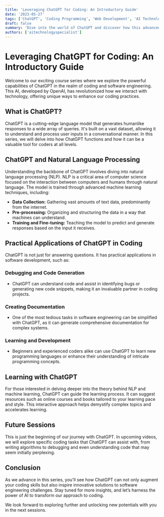 ```yaml
---
title: 'Leveraging ChatGPT for Coding: An Introductory Guide'
date: '2023-05-27'
tags: ['ChatGPT', 'Coding Programming', 'Web Development', 'AI Technology']
draft: false
summary: 'Dive into the world of ChatGPT and discover how this advanced AI can augment your coding skills. This introductory post explores the basic functionalities of ChatGPT, its role in natural language processing, and its application in software engineering.'
authors: ['aitechnologyspecialist']
---
```


# Leveraging ChatGPT for Coding: An Introductory Guide

Welcome to our exciting course series where we explore the powerful capabilities of ChatGPT in the realm of coding and software engineering. This AI, developed by OpenAI, has revolutionized how we interact with technology, offering unique ways to enhance our coding practices.

## What is ChatGPT?

ChatGPT is a cutting-edge language model that generates humanlike responses to a wide array of queries. It's built on a vast dataset, allowing it to understand and process user inputs in a conversational manner. In this series, we will delve into how ChatGPT functions and how it can be a valuable tool for coders at all levels.

## ChatGPT and Natural Language Processing

Understanding the backbone of ChatGPT involves diving into natural language processing (NLP). NLP is a critical area of computer science focused on the interaction between computers and humans through natural language. The model is trained through advanced machine learning techniques, including:

- **Data Collection:** Gathering vast amounts of text data, predominantly from the internet.
- **Pre-processing:** Organizing and structuring the data in a way that machines can understand.
- **Training and Fine-tuning:** Teaching the model to predict and generate responses based on the input it receives.

## Practical Applications of ChatGPT in Coding

ChatGPT is not just for answering questions. It has practical applications in software development, such as:

### Debugging and Code Generation
- ChatGPT can understand code and assist in identifying bugs or generating new code snippets, making it an invaluable partner in coding projects.

### Creating Documentation
- One of the most tedious tasks in software engineering can be simplified with ChatGPT, as it can generate comprehensive documentation for complex systems.

### Learning and Development
- Beginners and experienced coders alike can use ChatGPT to learn new programming languages or enhance their understanding of intricate programming concepts.

## Learning with ChatGPT

For those interested in delving deeper into the theory behind NLP and machine learning, ChatGPT can guide the learning process. It can suggest resources such as online courses and books tailored to your learning pace and style. This interactive approach helps demystify complex topics and accelerates learning.

## Future Sessions

This is just the beginning of our journey with ChatGPT. In upcoming videos, we will explore specific coding tasks that ChatGPT can assist with, from writing algorithms to debugging and even understanding code that may seem initially perplexing.

## Conclusion

As we advance in this series, you'll see how ChatGPT can not only augment your coding skills but also inspire innovative solutions to software engineering challenges. Stay tuned for more insights, and let’s harness the power of AI to transform our approach to coding.

We look forward to exploring further and unlocking new potentials with you in the next sessions.

